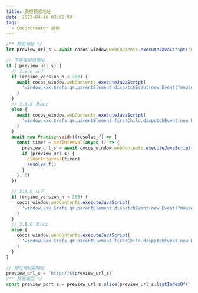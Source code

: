 ```yaml
---
title: 获取预览地址
date: 2023-04-16 03:05:00
tags:
  - CocosCreator 插件
---
```


```typescript
/** 预览地址 */
let preview_url_s = await cocos_window.webContents.executeJavaScript('window.xxx.address')

// 不存在预览地址
if (!preview_url_s) {
  // 3.8.0 以下
  if (engine_version_n < 380) {
    await cocos_window.webContents.executeJavaScript(
      'window.xxx.$refs.qr.parentElement.dispatchEvent(new Event("mouseenter")); window.xxx.$refs.qr.parentElement.dispatchEvent(new Event("click"))'
    )
  }
  // 3.8.0 及以上
  else {
    await cocos_window.webContents.executeJavaScript(
      'window.xxx.$refs.qr.parentElement.firstChild.dispatchEvent(new Event("click"))'
    )
  }
  await new Promise<void>((resolve_f) => {
    const timer = setInterval(async () => {
      preview_url_s = await cocos_window.webContents.executeJavaScript('window.xxx.address')
      if (preview_url_s) {
        clearInterval(timer)
        resolve_f()
      }
    }, 0)
  })

  // 3.8.0 以下
  if (engine_version_n < 380) {
    cocos_window.webContents.executeJavaScript(
      'window.xxx.$refs.qr.parentElement.dispatchEvent(new Event("mouseleave"))'
    )
  }
  // 3.8.0 及以上
  else {
    cocos_window.webContents.executeJavaScript(
      'window.xxx.$refs.qr.parentElement.firstChild.dispatchEvent(new Event("click"))'
    )
  }
}

// 预览地址初始化
preview_url_s = `http://${preview_url_s}`
/** 预览端口 */
const preview_port_s = preview_url_s.slice(preview_url_s.lastIndexOf(':') + 1)
```

